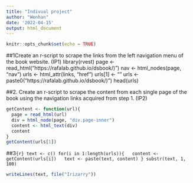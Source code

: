 ```yaml
---
title: "Indivual project"
author: "Wenhan"
date: '2022-04-15'
output: html_document
---
```


```r
knitr::opts_chunk$set(echo = TRUE)
```

##1Create an r-script to scrape the links from the left navigation menu of the book website. (IP1)
library(rvest)
page <- read_html("https://rafalab.github.io/dsbook/)")
nav <- html_nodes(page, "nav")
urls <- html_attr(links, "href")
urls[1] <- ""
urls <- paste0("https://rafalab.github.io/dsbook/)")
head(urls)

##2. Create an r-script to scrape the content from each single page of the book using the navigation links acquired from step 1. (IP2)
```r
getContent <- function(url){
  page = read_html(url)
  div = html_node(page, "div.page-inner")
  content <- html_text(div)
  content
}
getContent(urls[1])
```

##3```{r}
text <- c()
for(i in 1:length(urls)){
  content <- getContent(urls[i])
  text <- paste(text, content)
}
substr(text, 1, 100)
```

```r
writeLines(text, file("Irizarry"))
```

